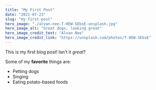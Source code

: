 ```yaml
---
title: "My First Post"
date: "2021-07-23"
slug: "my-first-post"
hero_image: "./alvan-nee-T-0EW-SEbsE-unsplash.jpg"
hero_image_alt: "Great dogs, looking great"
hero_image_credit_text: "Alvan Nee"
hero_image_credit_link: "https://unsplash.com/photos/T-0EW-SEbsE"
---
```


This is my first blog post! Isn't it *great*?

Some of my **favorite** things are:

* Petting dogs
* Singing
* Eating potato-based foods